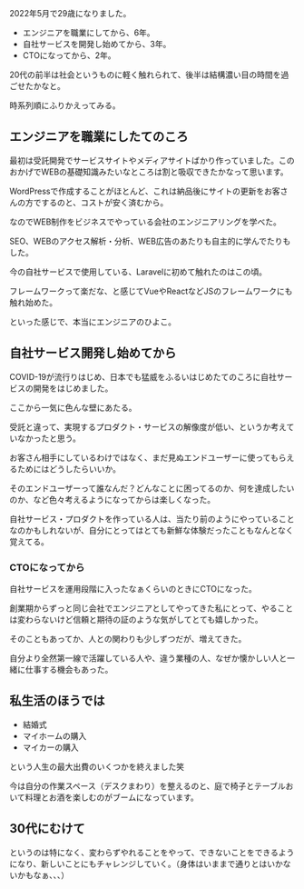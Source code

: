 2022年5月で29歳になりました。

- エンジニアを職業にしてから、6年。
- 自社サービスを開発し始めてから、3年。
- CTOになってから、2年。

20代の前半は社会というものに軽く触れられて、後半は結構濃い目の時間を過ごせたかなと。

時系列順にふりかえってみる。

## エンジニアを職業にしたてのころ

最初は受託開発でサービスサイトやメディアサイトばかり作っていました。このおかげでWEBの基礎知識みたいなところは割と吸収できたかなって思います。

WordPressで作成することがほとんど、これは納品後にサイトの更新をお客さんの方でするのと、コストが安く済むから。

なのでWEB制作をビジネスでやっている会社のエンジニアリングを学べた。

SEO、WEBのアクセス解析・分析、WEB広告のあたりも自主的に学んでたりもした。

今の自社サービスで使用している、Laravelに初めて触れたのはこの頃。

フレームワークって楽だな、と感じてVueやReactなどJSのフレームワークにも触れ始めた。

といった感じで、本当にエンジニアのひよこ。

## 自社サービス開発し始めてから

COVID-19が流行りはじめ、日本でも猛威をふるいはじめたてのころに自社サービスの開発をはじめました。

ここから一気に色んな壁にあたる。

受託と違って、実現するプロダクト・サービスの解像度が低い、というか考えていなかったと思う。

お客さん相手にしているわけではなく、まだ見ぬエンドユーザーに使ってもらえるためにはどうしたらいいか。

そのエンドユーザーって誰なんだ？どんなことに困ってるのか、何を達成したいのか、など色々考えるようになってからは楽しくなった。

自社サービス・プロダクトを作っている人は、当たり前のようにやっていることなのかもしれないが、自分にとってはとても新鮮な体験だったこともなんとなく覚えてる。

### CTOになってから

自社サービスを運用段階に入ったなぁくらいのときにCTOになった。

創業期からずっと同じ会社でエンジニアとしてやってきた私にとって、やることは変わらないけど信頼と期待の証のような気がしてとても嬉しかった。

そのこともあってか、人との関わりも少しずつだが、増えてきた。

自分より全然第一線で活躍している人や、違う業種の人、なぜか懐かしい人と一緒に仕事する機会もあった。

## 私生活のほうでは

- 結婚式
- マイホームの購入
- マイカーの購入

という人生の最大出費のいくつかを終えました笑

今は自分の作業スペース（デスクまわり）を整えるのと、庭で椅子とテーブルおいて料理とお酒を楽しむのがブームになっています。

## 30代にむけて

というのは特になく、変わらずやれることをやって、できないことをできるようになり、新しいことにもチャレンジしていく。（身体はいままで通りとはいかないかもなぁ、、、）
